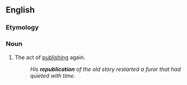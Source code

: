 ==English==

===Etymology===
{{prefix|en|re|publication}}

===Noun===
{{en-noun}}

# The act of [[publish]]ing again.
#: ''His '''republication''' of the old story restarted a furor that had quieted with time.''